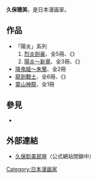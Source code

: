 {{Japanese|japanese=久保 聡美|kana=くぼ さとみ|romaji=Kubo Satomi}}
{{漫畫}}
'''久保聰美'''，是日本漫画家。

==作品==
*「陽炎」系列
*#[[烈炎劍豪|烈炎劍豪]]、全5冊、《{{lang|ja|陽炎ノスタルジア}}》
*#[[陽炎～新章|陽炎～新章]]、全3冊、《{{lang|ja|陽炎ノスタルジア－新章－}}》
*[[降鬼姬～朱鷺|降鬼姬～朱鷺]]、全2冊 
*[[龍劍戰士|龍劍戰士]]、全6冊、《{{lang|ja|サリシオン}}》
*[[靈山神龍|靈山神龍]]、全1冊

==參見==
*{{link-ja|艾尼克斯老家骚动|エニックスお家騒動}}

==外部連結==
*{{ja}}[https://web.archive.org/web/20100219131408/http://www.mag-garden.co.jp/officialwebc/kubosatomi/top.htm 久保聡美部屋]（公式網站閉鎖中）

{{Japanese cartoonist-stub}}
{{DEFAULTSORT:Kubo Satomi}}
[[Category:日本漫画家|Category:日本漫画家]]